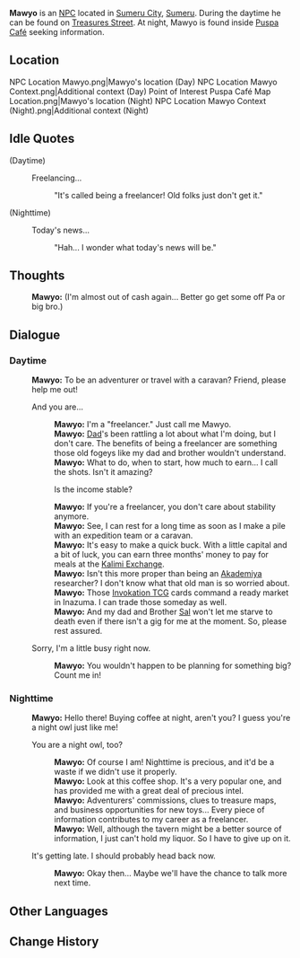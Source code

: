 {{Character Infobox
|type             = NPC
|image            = NPC Mawyo.png
|region           = Sumeru
|affiliation      = 
|title            = {{Not a typo|"Freelancer"}}
|ancestry         = <!-- Clan/family -->
|father           = Hamawi
|mother           = 
|spouse           = 
|sibling          = Sal
|sibling2         = Jut
|child            = 
|relative         = 
|voiceEN          = 
|voiceCN          = 
|voiceJP          = 
|dialoguereward   = 
}}
'''Mawyo''' is an [[NPC]] located in [[Sumeru City]], [[Sumeru]]. During the daytime he can be found on [[Treasures Street]]. At night, Mawyo is found inside [[Puspa Café]] seeking information.

==Location==
<gallery>
NPC Location Mawyo.png|Mawyo's location (Day)
NPC Location Mawyo Context.png|Additional context (Day)
Point of Interest Puspa Café Map Location.png|Mawyo's location (Night)
NPC Location Mawyo Context (Night).png|Additional context (Night)
</gallery>
<!--
==Profile==
''(To be added.)''

===Personality===
''(To be added.)''

===Appearance===
''(To be added.)''

==Quests and Events==
{{Quests and Events}}
-->
==Idle Quotes==
{{Dialogue start}}
;(Daytime)
: {{DIcon|Idle}} Freelancing...
:: {{A|VO Mawyo 01.ogg}} "It's called being a freelancer! Old folks just don't get it."

;(Nighttime)
: {{DIcon|Idle}} Today's news...
:: {{A|VO Mawyo 02.ogg}} "Hah... I wonder what today's news will be."
{{Dialogue end}}

==Thoughts==
{{All Schemes to Know Explanation|name=Mawyo}}
:{{A|VO Mawyo All Schemes to Know 01.ogg}} '''Mawyo:''' (I'm almost out of cash again... Better go get some off Pa or big bro.)

==Dialogue==
===Daytime===
{{Dialogue start}}
:'''Mawyo:''' To be an adventurer or travel with a caravan? Friend, please help me out!
:{{DIcon}} And you are...
::'''Mawyo:''' I'm a "freelancer." Just call me Mawyo.
::'''Mawyo:''' [[Hamawi|Dad]]'s been rattling a lot about what I'm doing, but I don't care. The benefits of being a freelancer are something those old fogeys like my dad and brother wouldn't understand.
::'''Mawyo:''' What to do, when to start, how much to earn... I call the shots. Isn't it amazing?
::{{DIcon}} Is the income stable?
::'''Mawyo:''' If you're a freelancer, you don't care about stability anymore.
::'''Mawyo:''' See, I can rest for a long time as soon as I make a pile with an expedition team or a caravan.
::'''Mawyo:''' It's easy to make a quick buck. With a little capital and a bit of luck, you can earn three months' money to pay for meals at the [[Kalimi Exchange]].
::'''Mawyo:''' Isn't this more proper than being an [[Akademiya]] researcher? I don't know what that old man is so worried about.
::'''Mawyo:''' Those [[Genius Invokation TCG|Invokation TCG]] cards command a ready market in Inazuma. I can trade those someday as well.
::'''Mawyo:''' And my dad and Brother [[Sal]] won't let me starve to death even if there isn't a gig for me at the moment. So, please rest assured.
:{{DIcon}} Sorry, I'm a little busy right now.
::'''Mawyo:''' You wouldn't happen to be planning for something big? Count me in!
{{Dialogue end}}

===Nighttime===
{{Dialogue start}}
:'''Mawyo:''' Hello there! Buying coffee at night, aren't you? I guess you're a night owl just like me!
:{{DIcon}} You are a night owl, too?
::'''Mawyo:''' Of course I am! Nighttime is precious, and it'd be a waste if we didn't use it properly.
::'''Mawyo:''' Look at this coffee shop. It's a very popular one, and has provided me with a great deal of precious intel.
::'''Mawyo:''' Adventurers' commissions, clues to treasure maps, and business opportunities for new toys... Every piece of information contributes to my career as a freelancer.
::'''Mawyo:''' Well, although the tavern might be a better source of information, I just can't hold my liquor. So I have to give up on it.
:{{DIcon}} It's getting late. I should probably head back now.
::'''Mawyo:''' Okay then... Maybe we'll have the chance to talk more next time.
{{Dialogue end}}
<!--
==Event Dialogue==
===Event Name===
{{Dialogue start}}
:'''{{subst:PAGENAME}}:'''
{{Dialogue end}}

==Trivia==
* 
-->
==Other Languages==
{{Other Languages
|default_hidden = 1
|en      = Mawyo
|zhs     = 莫约
|zhs_rm  = Mòyuē
|zht     = 莫約
|zht_rm  = Mòyuē
|ja      = モヨ
|ja_rm   = Moyo
|ko      = 마우요
|ko_rm   = Mauyo
|es      = Mawyo
|fr      = Mawyo
|ru      = Мавио
|th      = Mawyo
|vi      = Mawyo
|de      = Mawyo
|id      = Mawyo
|pt      = Mawyo
|tr      = Mawyo
|it      = Mawyo
}}

==Change History==
{{Change History|3.0}}